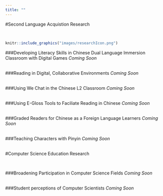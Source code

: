 ```yaml
---
title: ""
---
```

#Second Language Acquistion Research

</br>
```r
knitr::include_graphics("images/researchIcon.png")
```

###Developing Literacy Skills in Chinese Dual Language Immersion Classroom with Digital Games
*Coming Soon*
</br>
</br>

###Reading in Digital, Collaborative Environments
*Coming Soon*
</br>
</br>

###Using We Chat in the Chinese L2 Classroom
*Coming Soon*
</br>
</br>

###Using E-Gloss Tools to Faciliate Reading in Chinese
*Coming Soon*
</br>
</br>

###Graded Readers for Chinese as a Foreign Language Learners
*Coming Soon*
</br>
</br>

###Teaching Characters with Pinyin
*Coming Soon*
</br>
</br>

#Computer Science Education Research

</br>

###Broadening Participation in Computer Science Fields
*Coming Soon*
</br>
</br>

###Student perceptions of Computer Scientists
*Coming Soon*
</br>
</br>
